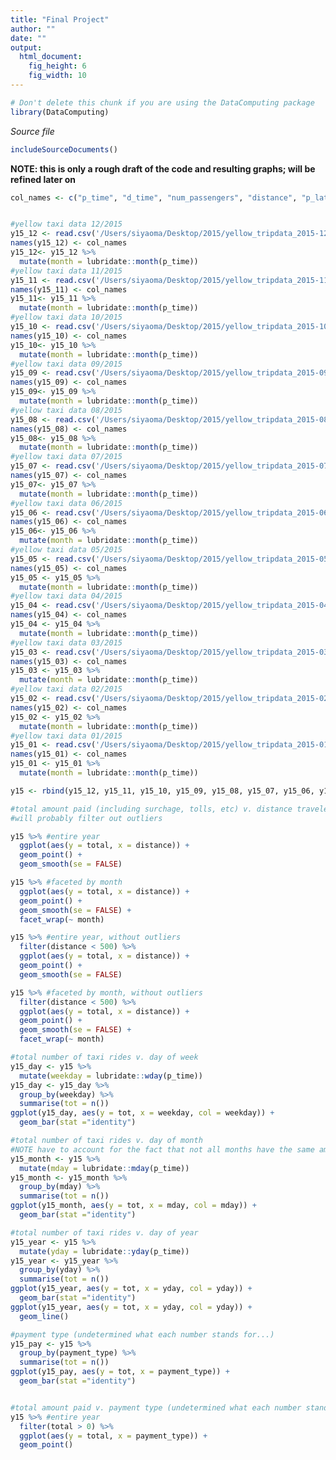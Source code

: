 ```yaml
---
title: "Final Project"
author: ""
date: ""
output: 
  html_document:
    fig_height: 6
    fig_width: 10
---
```

<!-- Don't edit in between this line and the one below -->
```r
# Don't delete this chunk if you are using the DataComputing package
library(DataComputing)
```
*Source file* 
```r
includeSourceDocuments()
```
<!-- Don't edit the material above this line -->

**NOTE: this is only a rough draft of the code and resulting graphs; will be refined later on**
```r

col_names <- c("p_time", "d_time", "num_passengers", "distance", "p_lat", "p_long", "d_lat", "d_long", "payment_type", "fare", "total")


#yellow taxi data 12/2015
y15_12 <- read.csv('/Users/siyaoma/Desktop/2015/yellow_tripdata_2015-12_sort.csv')
names(y15_12) <- col_names
y15_12<- y15_12 %>%
  mutate(month = lubridate::month(p_time))
#yellow taxi data 11/2015
y15_11 <- read.csv('/Users/siyaoma/Desktop/2015/yellow_tripdata_2015-11_sort.csv')
names(y15_11) <- col_names
y15_11<- y15_11 %>%
  mutate(month = lubridate::month(p_time))
#yellow taxi data 10/2015
y15_10 <- read.csv('/Users/siyaoma/Desktop/2015/yellow_tripdata_2015-10_sort.csv')
names(y15_10) <- col_names
y15_10<- y15_10 %>%
  mutate(month = lubridate::month(p_time))
#yellow taxi data 09/2015
y15_09 <- read.csv('/Users/siyaoma/Desktop/2015/yellow_tripdata_2015-09_sort.csv')
names(y15_09) <- col_names
y15_09<- y15_09 %>%
  mutate(month = lubridate::month(p_time))
#yellow taxi data 08/2015
y15_08 <- read.csv('/Users/siyaoma/Desktop/2015/yellow_tripdata_2015-08_sort.csv')
names(y15_08) <- col_names
y15_08<- y15_08 %>%
  mutate(month = lubridate::month(p_time))
#yellow taxi data 07/2015
y15_07 <- read.csv('/Users/siyaoma/Desktop/2015/yellow_tripdata_2015-07_sort.csv')
names(y15_07) <- col_names
y15_07<- y15_07 %>%
  mutate(month = lubridate::month(p_time))
#yellow taxi data 06/2015
y15_06 <- read.csv('/Users/siyaoma/Desktop/2015/yellow_tripdata_2015-06_sort.csv')
names(y15_06) <- col_names
y15_06<- y15_06 %>%
  mutate(month = lubridate::month(p_time))
#yellow taxi data 05/2015
y15_05 <- read.csv('/Users/siyaoma/Desktop/2015/yellow_tripdata_2015-05_sort.csv')
names(y15_05) <- col_names
y15_05 <- y15_05 %>%
  mutate(month = lubridate::month(p_time))
#yellow taxi data 04/2015
y15_04 <- read.csv('/Users/siyaoma/Desktop/2015/yellow_tripdata_2015-04_sort.csv')
names(y15_04) <- col_names
y15_04 <- y15_04 %>%
  mutate(month = lubridate::month(p_time))
#yellow taxi data 03/2015
y15_03 <- read.csv('/Users/siyaoma/Desktop/2015/yellow_tripdata_2015-03_sort.csv')
names(y15_03) <- col_names
y15_03 <- y15_03 %>%
  mutate(month = lubridate::month(p_time))
#yellow taxi data 02/2015
y15_02 <- read.csv('/Users/siyaoma/Desktop/2015/yellow_tripdata_2015-02_sort.csv')
names(y15_02) <- col_names
y15_02 <- y15_02 %>%
  mutate(month = lubridate::month(p_time))
#yellow taxi data 01/2015
y15_01 <- read.csv('/Users/siyaoma/Desktop/2015/yellow_tripdata_2015-01_sort.csv')
names(y15_01) <- col_names
y15_01 <- y15_01 %>%
  mutate(month = lubridate::month(p_time))

y15 <- rbind(y15_12, y15_11, y15_10, y15_09, y15_08, y15_07, y15_06, y15_05, y15_04, y15_03, y15_02, y15_01)

```

```r
#total amount paid (including surchage, tolls, etc) v. distance traveled
#will probably filter out outliers 

y15 %>% #entire year
  ggplot(aes(y = total, x = distance)) +
  geom_point() +
  geom_smooth(se = FALSE) 

y15 %>% #faceted by month
  ggplot(aes(y = total, x = distance)) +
  geom_point() +
  geom_smooth(se = FALSE) +
  facet_wrap(~ month)

y15 %>% #entire year, without outliers
  filter(distance < 500) %>%
  ggplot(aes(y = total, x = distance)) +
  geom_point() +
  geom_smooth(se = FALSE) 

y15 %>% #faceted by month, without outliers
  filter(distance < 500) %>%
  ggplot(aes(y = total, x = distance)) +
  geom_point() +
  geom_smooth(se = FALSE) +
  facet_wrap(~ month)
```

```r
#total number of taxi rides v. day of week
y15_day <- y15 %>%
  mutate(weekday = lubridate::wday(p_time))
y15_day <- y15_day %>%
  group_by(weekday) %>%
  summarise(tot = n())
ggplot(y15_day, aes(y = tot, x = weekday, col = weekday)) +
  geom_bar(stat ="identity")

#total number of taxi rides v. day of month
#NOTE have to account for the fact that not all months have the same amount of days
y15_month <- y15 %>%
  mutate(mday = lubridate::mday(p_time))
y15_month <- y15_month %>%
  group_by(mday) %>%
  summarise(tot = n())
ggplot(y15_month, aes(y = tot, x = mday, col = mday)) +
  geom_bar(stat ="identity")

#total number of taxi rides v. day of year
y15_year <- y15 %>%
  mutate(yday = lubridate::yday(p_time))
y15_year <- y15_year %>%
  group_by(yday) %>%
  summarise(tot = n())
ggplot(y15_year, aes(y = tot, x = yday, col = yday)) +
  geom_bar(stat ="identity")
ggplot(y15_year, aes(y = tot, x = yday, col = yday)) +
  geom_line()
```

```r
#payment type (undetermined what each number stands for...)
y15_pay <- y15 %>%
  group_by(payment_type) %>%
  summarise(tot = n())
ggplot(y15_pay, aes(y = tot, x = payment_type)) +
  geom_bar(stat ="identity")


#total amount paid v. payment type (undetermined what each number stands for...)
y15 %>% #entire year
  filter(total > 0) %>%
  ggplot(aes(y = total, x = payment_type)) +
  geom_point()
```

